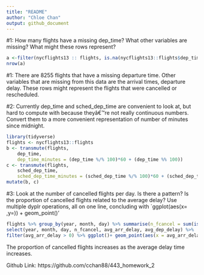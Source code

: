```yaml
---
title: "README"
author: "Chloe Chan"
output: github_document
---
```



#1: How many flights have a missing dep_time? What other variables are missing? What might these rows represent?

```r
a <-filter(nycflights13 :: flights, is.na(nycflights13::flights$dep_time))
nrow(a)


```

#1: There are 8255 flights that have a missing departure time. Other variables that are missing from this data are the arrival times, departure delay. These rows might represent the flights that were cancelled or rescheduled. 


#2: Currently dep_time and sched_dep_time are convenient to look at, but hard to compute with because theyâ€™re not really continuous numbers. Convert them to a more convenient representation of number of minutes since midnight.

```r
library(tidyverse)
flights <- nycflights13::flights
b <- transmute(flights,
    dep_time,
    dep_time_minutes = (dep_time %/% 100)*60 + (dep_time %% 100))
c <- transmute(flights,
    sched_dep_time,
    sched_dep_time_minutes = (sched_dep_time %/% 100)*60 + (sched_dep_time %% 100))
mutate(b, c)

```


#3: Look at the number of cancelled flights per day. Is there a pattern? Is the proportion of cancelled flights related to the average delay? Use multiple dyplr operations, all on one line, concluding with `ggplot(aes(x= ,y=)) + geom_point()'

```r
flights %>% group_by(year, month, day) %>% summarise(n_fcancel = sum(is.na(air_time) | air_time == 0),avg_arr_delay = mean(arr_delay, na.rm = TRUE), avg_dep_delay = mean(dep_delay, na.rm = TRUE) ) %>%
select(year, month, day, n_fcancel, avg_arr_delay, avg_dep_delay) %>%
filter(avg_arr_delay > 0) %>% ggplot()+ geom_point(aes(x = avg_arr_delay, y = n_fcancel, color = "red"))+ geom_point(aes(x = avg_dep_delay, y = n_fcancel,color =  "blue"))

```

The proportion of cancelled flights increases as the average delay time increases. 

Github Link: https://github.com/cchan88/443_homework_2



